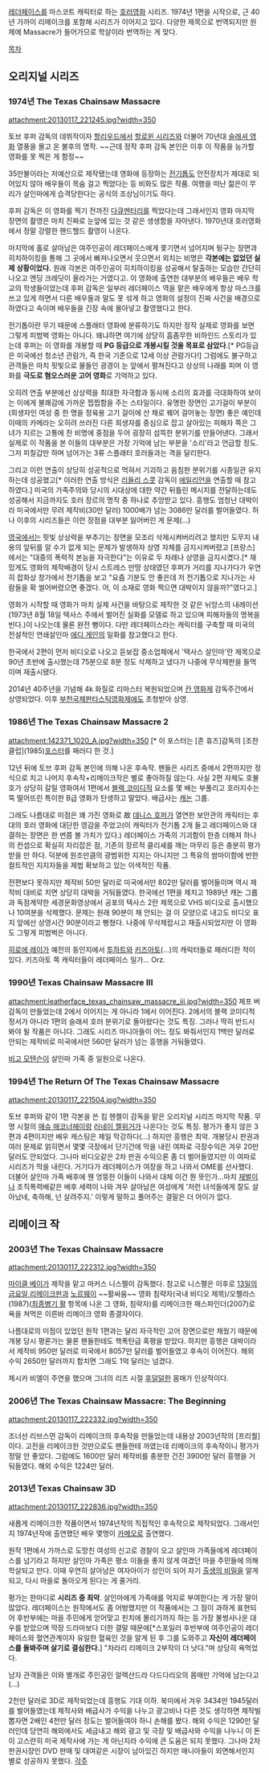 [[레더페이스]]를 마스코트 캐릭터로 하는 [[호러영화]] 시리즈. 1974년 1편을 시작으로, 근 40년 가까이 리메이크를 포함해 시리즈가 이어지고 있다. 다양한 제목으로 번역되지만 원제에 Massacre가 들어가므로 학살이라 번역하는 게 맞다.

[[목차]]
== 오리지널 시리즈 ==
=== 1974년 The Texas Chainsaw Massacre ===
attachment:20130117_221245.jpg?width=350

토브 후퍼 감독의 데뷔작이자  [[할리우드]]에서 [[할로윈 시리즈]]와 더불어 70년대 [[슬래셔 영화]] 열풍을 몰고 온 불후의 명작. ~~근데 정작 후퍼 감독 본인은 이후 이 작품을 능가할 영화를 못 찍은 게 함정~~

35만불이라는 저예산으로 제작됐는데 영화에 등장하는 [[전기톱]]도 안전장치가 제대로 되어있지 않아 배우들이 목숨 걸고 찍었다는 등 비화도 많은 작품. 여행을 떠난 젊은이 무리가 살인마에게 습격당한다는 공식의 조상님이기도 하다.

후퍼 감독은 이 영화를 찍기 전까진 [[다큐멘터리]]를 찍었다는데 그래서인지 영화 마지막 장면의 촬영은 마치 진짜로 눈앞에 있는 것 같은 생생함을 자아낸다. 1970년대 호러영화에서 정말 강렬한 핸드헬드 촬영이 나온다.

마지막에 홀로 살아남은 여주인공이 레더페이스에게 쫓기면서 넘어지며 뒹구는 장면과 히치하이킹을 통해 그 곳에서 빠져나오면서 웃으면서 외치는 비명은 '''각본에는 없었던 실제 상황이었다.''' 원래 각본은 여주인공이 히치하이킹을 성공해서 탈출하는 모습만 간단히 나오고 엔딩 크레딧이 올라가는 거였다고. 이 영화에 출연한 대부분의 배우들은 배우 학교의 학생들이었는데 후퍼 감독은 일부러 레더페이스 역을 맡은 배우에게 항상 마스크를 쓰고 있게 하면서 다른 배우들과 말도 못 섞게 하고 영화의 설정이 진짜 사건을 배경으로 하였다고 속이며 배우들을 긴장 속에 몰아넣고 촬영했다고 한다.

전기톱이란 무기 때문에 스플래터 영화에 분류하기도 하지만 정작 실제로 영화를 보면 그렇게 피범벅 영화는 아니다. 왜냐하면 여기에 상당히 흠좀무한 비하인드 스토리가 있는데 후퍼는 이 영화를 개봉할 때 '''PG 등급으로 개봉시킬 것을 목표로 삼았다'''.[* PG등급은 미국에선 청소년 관람가, 즉 한국 기준으로 12세 이상 관람가다!] 그럼에도 불구하고 관객들은 마치 핏빛으로 물들인 광경이 눈 앞에서 펼쳐진다고 상상의 나래를 피며 이 영화를 '''극도로 혐오스러운 고어 영화'''로 기억하고 있다.

오히려 연출 부분에선 상상력을 최대한 자극함과 동시에 소리의 효과를 극대화하여 보이는 이에게 불쾌감에 가까운 찝찝함을 주는 스타일이다. 유명한 장면인 고기걸이 부분이(희생자인 여성 중 한 명을 정육용 고기 걸이에 산 채로 꿰어 걸어놓는 장면) 좋은 예인데 이때의 카메라는 오히려 쓰러진 다른 희생자를 중심으로 잡고 살아있는 피해자 쪽은 그녀가 지르는 고통에 찬 비명에 중점을 두어 굉장히 섬뜩한 분위기를 만들어낸다. 그래서 실제로 이 작품을 본 이들의 대부분은 가장 기억에 남는 부분을 '소리'라고 언급할 정도. 그저 피칠갑만 하며 넘어가는 3류 스플래터 호러들과는 격을 달리한다.

그리고 이런 연출이 상당히 성공적으로 먹혀서 기괴하고 음침한 분위기를 시종일관 유지하는데 성공했고[* 이러한 연출 방식은 [[리들리 스콧]] 감독이 [[에일리언]]을 연출할 때 참고하였다.] 미국의 가족주의와 당시의 시대상에 대한 약간 뒤틀린 메시지를 전달하는데도 성공해서 지금까지도 호러 장르의 명작 중 하나로 추앙받고 있다. 흥행도 엄청난 대박이라 미국에서만 무려 제작비(30만 달러) 1000배가 넘는 3086만 달러를 벌어들였다. 허나 이후의 시리즈들은 이런 장점을 대부분 잃어버린 게 문제(...)

[[영국]]에서는 핏빛 상상력을 부추기는 장면을 모조리 삭제시켜버리려고 했지만 도무지 내용의 앞뒤를 알 수가 없게 되는 문제가 발생하자 상영 자체를 금지시켜버렸고 [프랑스]에서는 "대중의 폭력적 본능을 자극한다"는 이유로 두 차례나 상영을 금지시켰다.[* 재밌게도 영화의 제작배경이 당시 스트레스 만땅 상태였던 후퍼가 거리를 지나가다가 우연히 잡화상 창가에서 전기톱을 보고 "요즘 기분도 안 좋은데 저 전기톱으로 지나가는 사람들을 확 썰어버렸으면 좋겠다. 어, 이 소재로 영화 찍으면 대박이지 않을까?"였다고.]

영화가 시작할 때 영화가 마치 실제 사건을 바탕으로 제작한 것 같은 뉘앙스의 내레이션(1973년 8월 18일 텍사스 주에서 벌어진 실화를 모델로 하고 있으며 피해자들의 명복을 빈다.)이 나오는데 물론 완전 뻥이다. 다만 레더페이스라는 캐릭터를 구축할 때 미국의 전설적인 연쇄살인마 [[에디 게인]]의 일화를 참고했다고 한다.

한국에서 2편이 먼저 비디오로 나오고 듣보잡 중소업체에서 '텍사스 살인마'란 제목으로 90년 초반에 출시했는데 75분으로 8분 정도 삭제하고 냈다가 나중에 무삭제판을 들먹이며 재출시됐다.

2014년 40주년을 기념해 4k 화질로 리마스터 복원되었으며 [[칸 영화제]] 감독주간에서 상영되었다. 이후 [[부천국제판타스틱영화제]]에도 초청받아 상영.
=== 1986년 The Texas Chainsaw Massacre 2 ===
attachment:142371_1020_A.jpg?width=350
[* 이 포스터는 [존 휴즈]감독의 [조찬 클럽](1985)[http://gointothestory.blcklst.com/wp-content/uploads/2013/12/Breakfast-Club-movie-poster.jpg 포스터]를 패러디 한 것.]

12년 뒤에 토브 후퍼 감독 본인에 의해 나온 후속작. 팬들은 시리즈 중에서 2편까지만 정식으로 치고 나머지 후속작+리메이크작은 별로 좋아하질 않는다. 사실 2편 자체도 호불호가 상당히 갈릴 영화여서 1편에서 [[블랙 코미디]]적 요소를 몇 배는 부풀리고 호러지수는 뚝 떨어뜨린 특이한 B급 영화가 탄생하고 말았다. 배급사는 [[캐논]] 그룹.

그래도 나름대로 미점은 꽤 가진 영화로 故 [[데니스 호퍼]]가 열연한 보안관의 캐릭터는 후대의 호러 영화에 대단한 영감을 주었고(이 캐릭터가 전기톱 2개 들고 레더페이스와 대결하는 장면은 한 번쯤 볼 가치가 있다.) 레더페이스 가족의 기괴함이 한층 더해져 하나의 컨셉으로 확실히 자리잡은 점, 기존의 장르적 클리셰를 깨는 마무리 등은 충분히 평가받을 만 하다. 덕분에 원조만큼의 광범위한 지지는 아니지만 그 특유의 쌈마이함에 반한 컬트적인 지지자들을 제법 확보하고 있는 이색적인 작품.

전편보다 못하지만 제작비 50만 달러로 미국에서만 802만 달러를 벌어들이며 역시 제작비 대비로 치면 상당히 대박을 거둬들였다. 한국에선 1편을 제치고 1989년 캐논 그룹과 독점계약한 세경문화영상에서 공포의 텍사스 2란 제목으로 VHS 비디오로 출시했으나 10여분을 삭제했다. 문제는 원래 90분이 채 안되는 걸 이 모양으로 내고도 비디오 표지 앞에선 상영시간 90분이라고 뻥쳤다. 나중에 무삭제랍시고 재출시되었지만 이 영화도 그렇게 피범벅은 아니다.

[[히로에 레이]]가 예전의 동인지에서 [[투하트]]와 [[키즈아토]](...)의 캐릭터들로 패러디한 적이 있다. 키즈아토 쪽 캐릭터들이 레더페이스 일가... Orz.

=== 1990년 Texas Chainsaw Massacre III ===
attachment:leatherface_texas_chainsaw_massacre_iii.jpg?width=350
제프 버 감독이 만들었는데 2에서 이어지는 게 아니라 1에서 이어진다. 2에서의 블랙 코미디적 정서가 아니라 1편의 슬래셔 호러 분위기로 돌아왔다는 것도 특징. 그러나 딱히 반드시 봐야 될 작품은 아니다. 그래도 시리즈 마니아들이 어느 정도 봐줘서인지 1백만 달러로 안되는 제작비로 미국에서만 560만 달러가 넘는 흥행을 거둬들였다.

[[비고 모텐슨]]이 살인마 가족 중 일원으로 나온다. 
=== 1994년 The Return Of The Texas Chainsaw Massacre ===
attachment:20130117_221504.jpg?width=350

토브 후퍼와 같이 1편 각본을 쓴 킴 헨켈이 감독을 맡은 오리지널 시리즈 마지막 작품. 무명 시절의 [[매슈 매코너헤이]]랑 [[러네이 젤위거]]가 나온다는 것도 특징. 평가가 좋지 않은 3편과 4편이지만 배우 캐스팅은 제일 막강하다(...) 하지만 흥행은 최악. 개봉당시 판권과 여러 문제로 얽히면서 몇몇 극장에서 단기간에 막을 내린 여파로 극장수익은 겨우 20만 달러도 안되었다. 그나마 비디오같은 2차 판권 수익으론 좀 더 벌어들였지만 이 여파로 시리즈가 막을 내린다. 거기다가 레더페이스가 여장을 하고 나와서 OME를 선사했다. 더불어 살인마 가족 배후에 웬 엉뚱한 이들이 나와서 대체 이건 뭔 뜻인가...마치 [[재벌]]이나 조직폭력배같은 배후 세력이 나와 겨우 살아남은 여성에게 '저런 녀석들에게 잘도 살아났네, 축하해, 넌 살려주지.' 이렇게 말하고 풀어주는 결말은 더 어이가 없다.

== 리메이크 작 ==
=== 2003년 The Texas Chainsaw Massacre ===
attachment:20130117_222312.jpg?width=350

[[마이클 베이]]가 제작을 맡고 마커스 니스펠이 감독했다. 참고로 니스펠은 이후로 [[13일의 금요일(2009)|13일의 금요일 리메이크]]판과 [[노르웨이]] ~~활싸움~~ 영화 침략자(국내 비디오 제목)/오펠라스(1987)([[최종병기 활]] 항목에 나온 그 영화, 침략자)를 리메이크한 패스파인더(2007)로 욕을 쳐먹은 이른바 리메이크 영화 종결자이다.

나름대로의 미점이 있었던 원작 1편과는 달리 자극적인 고어 장면으로만 채웠기 때문에 개봉 당시 평론가는 물론 팬들한테도 핵폭탄급 혹평을 받았다. 하지만 흥행은 대박이라서 제작비 950만 달러로 미국에서 8057만 달러를 벌어들였고 후속이 이어진다. 해외 수익 2650만 달러까지 합치면 그래도 1억 달러는 넘겼다.

제시카 비엘이 주연을 했으며 그녀의 리즈 시절 [[후덜덜]]한 몸매가 인상적이다.

=== 2006년 The Texas Chainsaw Massacre: The Beginning ===
attachment:20130117_222332.jpg?width=350

조너선 리브스먼 감독이 리메이크의 후속작을 만들었는데 내용상 2003년작의 [프리퀄]이다. 고전을 리메이크한 것만으로도 팬들한테 까였는데 리메이크의 후속작이니 평가가 정말 안 좋았다. 그럼에도 1600만 달러 제작비를 충분한 건진 3900만 달러 흥행을 거둬들였다. 해외 수익은 1224만 달러.

=== 2013년 Texas Chainsaw 3D ===
attachment:20130117_222836.jpg?width=350

새롭게 리메이크한 작품이면서 1974년작의 직접적인 후속작으로 제작되었다. 그래서인지 1974년작에 출연했던 배우 몇명이 [[카메오]]로 출연했다.

원작 1편에서 가까스로 도망친 여성의 신고로 경찰이 오고 살인마 가족들에게 레더페이스를 넘기라고 하지만 살인마 가족은 평소 이들을 좋지 않게 여겼던 마을 주민들에 의해 학살되고 만다. 이때 우연히 살아남은 여자아이가 성인이 되어 자기 [[출생의 비밀]]을 알게 되고, 다시 마을로 돌아오게 된다는 게 줄거리.

평가는 한마디로 '''시리즈 중 최악'''. 살인마에게 가족애를 억지로 부여한다는 게 가장 말이 많았다. 레더페이스는 원작에서도 좀 어벙했지만 이 작품에서는 그 점이 과하게 표현되어 후반부에는 마을 주민에게 얻어맞고 핀치에 몰리기까지 하는 등 가장 불썽사나운 대우를 받았으며 막장 드라마보다 더한 결말 때문에[*스포일러 후반부에 여주인공이 레더페이스와 혈연관계이자 유일한 혈육인 것을 알게 된 후 그를 도와주고 '''자신이 레더페이스를 돌봐주며 살기로 결심한다.'''] "차라리 리메이크 2부작이 더 낫다."며 상당히 욕먹었다.

남자 관객들은 이와 별개로 주인공인 알렉산드라 다드다리오의 몸매만 기억에 남는다고(...)

2천만 달러로 3D로 제작되었는데 흥행도 기대 이하. 북미에서 겨우 3434만 1945달러를 벌어들였는데 제작사와 배급사가 수익을 나누고 광고비나 다른 것도 생각하면 제작빌 뽑자면 2배인 4천만 달러 정도는 벌어들여야 하니 손해를 봤다. 해외 수익은 1290만 달러인데 당연히 해외에서도 세금내고 해외 광고 및 극장 및 배급사와 수익을 나누니 이 돈이 고스란히 미국 제작사에 가는 게 아닌지라 수익에 큰 도움은 되지 못했다. 그나마 2차 판권시장인 DVD 판매 및 대여같은 시장이 남아있긴 하지만 매니아들이 외면해서인지 별로 성공하지 못했다.
[[각주]]
